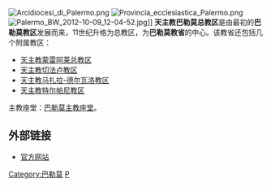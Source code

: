[[File:Arcidiocesi_di_Palermo.png|thumb]]
[[File:Provincia_ecclesiastica_Palermo.png|thumb]]
[[File:Palermo_BW_2012-10-09_12-04-52.jpg|thumb]]]]
'''天主教巴勒莫总教区'''是由最初的'''巴勒莫教区'''发展而来，11世纪升格为总教区，为'''巴勒莫教省'''的中心。该教省还包括几个附属教区：
*[[天主教蒙雷阿莱总教区|天主教蒙雷阿莱总教区]]
*[[天主教切法卢教区|天主教切法卢教区]]
*[[天主教马扎拉-德尔瓦洛教区|天主教马扎拉-德尔瓦洛教区]]
*[[天主教特尔帕尼教区|天主教特尔帕尼教区]]

主教座堂：[[巴勒莫主教座堂|巴勒莫主教座堂]]。

==外部链接==
* [http://www.diocesipa.it/ 官方网站] {{Wayback|url=http://www.diocesipa.it/ |date=20210217001159 }}

[[Category:巴勒莫|Category:巴勒莫]]
[[Category:意大利天主教教区|P]]
{{意大利天主教教區}}